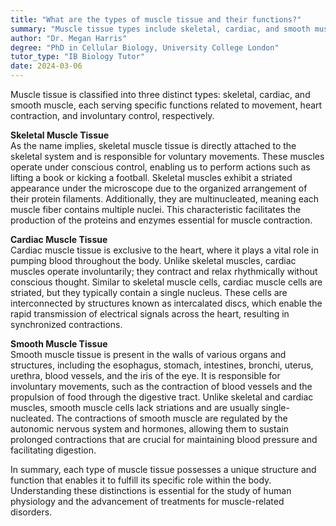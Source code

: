 ```yaml
---
title: "What are the types of muscle tissue and their functions?"
summary: "Muscle tissue types include skeletal, cardiac, and smooth muscle, each with distinct functions in movement, heart contraction, and involuntary control respectively."
author: "Dr. Megan Harris"
degree: "PhD in Cellular Biology, University College London"
tutor_type: "IB Biology Tutor"
date: 2024-03-06
---
```


Muscle tissue is classified into three distinct types: skeletal, cardiac, and smooth muscle, each serving specific functions related to movement, heart contraction, and involuntary control, respectively.

**Skeletal Muscle Tissue**  
As the name implies, skeletal muscle tissue is directly attached to the skeletal system and is responsible for voluntary movements. These muscles operate under conscious control, enabling us to perform actions such as lifting a book or kicking a football. Skeletal muscles exhibit a striated appearance under the microscope due to the organized arrangement of their protein filaments. Additionally, they are multinucleated, meaning each muscle fiber contains multiple nuclei. This characteristic facilitates the production of the proteins and enzymes essential for muscle contraction.

**Cardiac Muscle Tissue**  
Cardiac muscle tissue is exclusive to the heart, where it plays a vital role in pumping blood throughout the body. Unlike skeletal muscles, cardiac muscles operate involuntarily; they contract and relax rhythmically without conscious thought. Similar to skeletal muscle cells, cardiac muscle cells are striated, but they typically contain a single nucleus. These cells are interconnected by structures known as intercalated discs, which enable the rapid transmission of electrical signals across the heart, resulting in synchronized contractions.

**Smooth Muscle Tissue**  
Smooth muscle tissue is present in the walls of various organs and structures, including the esophagus, stomach, intestines, bronchi, uterus, urethra, blood vessels, and the iris of the eye. It is responsible for involuntary movements, such as the contraction of blood vessels and the propulsion of food through the digestive tract. Unlike skeletal and cardiac muscles, smooth muscle cells lack striations and are usually single-nucleated. The contractions of smooth muscle are regulated by the autonomic nervous system and hormones, allowing them to sustain prolonged contractions that are crucial for maintaining blood pressure and facilitating digestion.

In summary, each type of muscle tissue possesses a unique structure and function that enables it to fulfill its specific role within the body. Understanding these distinctions is essential for the study of human physiology and the advancement of treatments for muscle-related disorders.
    